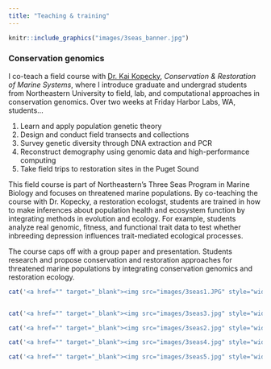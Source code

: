 ```yaml
---
title: "Teaching & training"
---
```


```r
knitr::include_graphics("images/3seas_banner.jpg")
```

### Conservation genomics
I co-teach a field course with [Dr. Kai Kopecky](https://www.kailkopecky.com/), *Conservation & Restoration of Marine Systems*, where I introduce graduate and undergrad students from Northeastern University to field, lab, and computational approaches in conservation genomics. Over two weeks at Friday Harbor Labs, WA, students... 

1. Learn and apply population genetic theory
2. Design and conduct field transects and collections
3. Survey genetic diversity through DNA extraction and PCR
4. Reconstruct demography using genomic data and high-performance computing
5. Take field trips to restoration sites in the Puget Sound


This field course is part of Northeastern's Three Seas Program in Marine Biology and focuses on threatened marine populations. By co-teaching the course with Dr. Kopecky, a restoration ecologst, students are trained in how to make inferences about population health and ecosystem function by integrating methods in evolution and ecology. For example, students analyze real genomic, fitness, and functional trait data to test whether inbreeding depression influences trait-mediated ecological processes. 


The course caps off with a group paper and presentation. Students research and propose conservation and restoration approaches for threatened marine populations by integrating conservation genomics and restoration ecology.

```r

cat('<a href="" target="_blank"><img src="images/3seas1.JPG" style="width:48%; margin-right:1%;" /></a>')


cat('<a href="" target="_blank"><img src="images/3seas3.jpg" style="width:48%;" /></a>')

```

```r

cat('<a href="" target="_blank"><img src="images/3seas2.jpg" style="width:31.66%; margin-right:1%;" /></a>')

cat('<a href="" target="_blank"><img src="images/3seas4.jpg" style="width:31.66%; margin-right:1%;" /></a>')

cat('<a href="" target="_blank"><img src="images/3seas5.jpg" style="width:31.66%;" /></a>')

```


